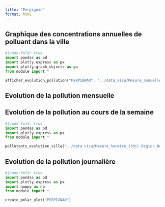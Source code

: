 ```yaml
---
title: "Perpignan"
format: html
---
```


## Graphique des concentrations  annuelles de polluant dans la ville

```python
#|code-fold: true
import pandas as pd
import plotly.express as px
import plotly.graph_objects as go
from module import *

afficher_evolution_pollution("PERPIGNAN", "../data_visu/Mesure_annuelle_Region_Occitanie_Polluants_Principaux.csv" ,['NO2', 'PM2.5', 'PM10', 'NOX', 'NO'])
```

## Evolution de la pollution mensuelle 

## Evolution de la pollution au cours de la semaine

```python
#|code-fold: true
import pandas as pd
import plotly.express as px
from module import *

pollutants_evolution_ville("../data_visu/Mesure_horaire_(30j)_Region_Occitanie_Polluants_Reglementaires.csv",['NO2', 'PM2.5', 'PM10', 'NOX', 'NO'],"PERPIGNAN")
```

## Evolution de la pollution journalière

```python
#|code-fold: true
import pandas as pd
import plotly.express as px
import numpy as np
from module import *

create_polar_plot("PERPIGNAN")
```
